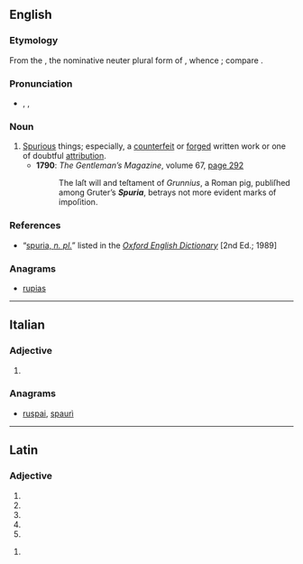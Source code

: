 ==English==

===Etymology===
From the {{etyl|la|en}} {{term|spuria|lang=la}}, the nominative neuter plural form of {{term|spurius|lang=la}}, whence {{term|spurious|lang=en}}; compare {{term|trivia|lang=en}}.

===Pronunciation===
* {{a|RP}} {{enPR|spyo͝oəʹrĭə}}, {{IPA|/ˈspjʊəɹɪə/}}, {{X-SAMPA|/"spjU@r\I@/}}

===Noun===
{{en-plural noun}}

# [[spurious|Spurious]] things; especially, a [[counterfeit]] or [[forged]] written work or one of doubtful [[attribution]].
#* '''1790''': ''The Gentleman’s Magazine'', volume 67, <span class="plainlinks">[http://books.google.co.uk/books?id=PV7PAAAAMAAJ&pg=PA292&dq=spuria&hl=en&ei=NQNxTM7fHIqo4AbmjvneCA&sa=X&oi=book_result&ct=result&resnum=13&ved=0CHAQ6AEwDA#v=onepage&q=spuria&f=false page 292]</span>
#*: The laſt will and teſtament of ''Grunnius'', a Roman pig, publiſhed among Gruter’s '''''Spuria''''', betrays not more evident marks of impoſition.

===References===
* “<span class="plainlinks">[http://dictionary.oed.com/cgi/entry/50234921 spuria, ''n. pl.'']</span>” listed in the ''[[w:Oxford English Dictionary|Oxford English Dictionary]]'' [2nd Ed.; 1989]

===Anagrams===
* [[rupias#English|rupias]]

----

==Italian==

===Adjective===
{{head|it|adjective form|g=f}}

# {{feminine of|spurio|lang=it}}

===Anagrams===
* [[ruspai#Italian|ruspai]], [[spaurì#Italian|spaurì]]

----

==Latin==

===Adjective===
{{la-adj-form|spuria}}

# {{inflection of|spurius||nom|f|s|lang=la}}
# {{inflection of|spurius||nom|n|p|lang=la}}
# {{inflection of|spurius||acc|n|p|lang=la}}
# {{inflection of|spurius||voc|f|s|lang=la}}
# {{inflection of|spurius||voc|n|p|lang=la}}

{{la-adj-form|spuriā}}

# {{inflection of|spurius||abl|f|s|lang=la}}